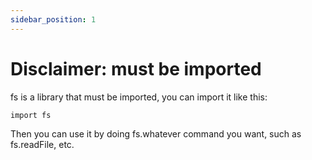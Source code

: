 ```yaml
---
sidebar_position: 1
---
```


# Disclaimer: must be imported

fs is a library that must be imported, you can import it like this:

```txt title="example.ces"
import fs
```

Then you can use it by doing fs.whatever command you want, such as fs.readFile, etc.